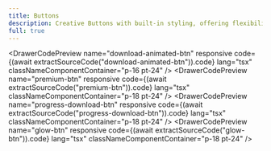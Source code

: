 ```yaml
---
title: Buttons
description: Creative Buttons with built-in styling, offering flexibility for custom designs and responsive layouts
full: true
---
```



<div className="grid gap-5 md:grid-cols-2 xl:grid-cols-3">
  <DrawerCodePreview
    name="star-on-github"
    responsive
    code={(await extractSourceCode("star-on-github")).code}
    lang="tsx"
    classNameComponentContainer="p-16 pt-24"
  />
  <DrawerCodePreview
    name="btn-gradient1"
    responsive
    code={(await extractSourceCode("btn-gradient1")).code}
    lang="tsx"
    classNameComponentContainer="p-16 pt-24"
  />
  <DrawerCodePreview
    name="animated-btn1"
    responsive
    code={(await extractSourceCode("animated-btn1")).code}
    lang="tsx"
    classNameComponentContainer="p-16 pt-24"
  />

  <DrawerCodePreview
    name="download-animated-btn"
    responsive
    code={(await extractSourceCode("download-animated-btn")).code}
    lang="tsx"
    classNameComponentContainer="p-16 pt-24"
  />
  <DrawerCodePreview
    name="premium-btn"
    responsive
    code={(await extractSourceCode("premium-btn")).code}
    lang="tsx"
    classNameComponentContainer="p-18 pt-24"
  />
  <DrawerCodePreview
    name="progress-download-btn"
    responsive
    code={(await extractSourceCode("progress-download-btn")).code}
    lang="tsx"
    classNameComponentContainer="p-18 pt-24"
  />
  <DrawerCodePreview
    name="glow-btn"
    responsive
    code={(await extractSourceCode("glow-btn")).code}
    lang="tsx"
    classNameComponentContainer="p-18 pt-24"
  />
</div>
